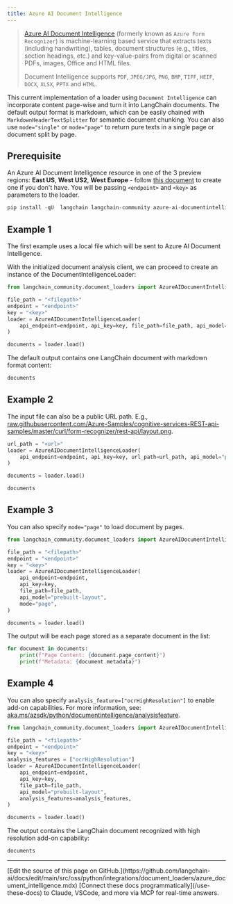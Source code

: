 ```yaml
---
title: Azure AI Document Intelligence
---
```


>[Azure AI Document Intelligence](https://aka.ms/doc-intelligence) (formerly known as `Azure Form Recognizer`) is machine-learning
>based service that extracts texts (including handwriting), tables, document structures (e.g., titles, section headings, etc.) and key-value-pairs from
>digital or scanned PDFs, images, Office and HTML files.
>
>Document Intelligence supports `PDF`, `JPEG/JPG`, `PNG`, `BMP`, `TIFF`, `HEIF`, `DOCX`, `XLSX`, `PPTX` and `HTML`.

This current implementation of a loader using `Document Intelligence` can incorporate content page-wise and turn it into LangChain documents. The default output format is markdown, which can be easily chained with `MarkdownHeaderTextSplitter` for semantic document chunking. You can also use `mode="single"` or `mode="page"` to return pure texts in a single page or document split by page.

## Prerequisite

An Azure AI Document Intelligence resource in one of the 3 preview regions: **East US**, **West US2**, **West Europe** - follow [this document](https://learn.microsoft.com/azure/ai-services/document-intelligence/create-document-intelligence-resource?view=doc-intel-4.0.0) to create one if you don't have. You will be passing `<endpoint>` and `<key>` as parameters to the loader.

```python
pip install -qU  langchain langchain-community azure-ai-documentintelligence
```

## Example 1

The first example uses a local file which will be sent to Azure AI Document Intelligence.

With the initialized document analysis client, we can proceed to create an instance of the DocumentIntelligenceLoader:

```python
from langchain_community.document_loaders import AzureAIDocumentIntelligenceLoader

file_path = "<filepath>"
endpoint = "<endpoint>"
key = "<key>"
loader = AzureAIDocumentIntelligenceLoader(
    api_endpoint=endpoint, api_key=key, file_path=file_path, api_model="prebuilt-layout"
)

documents = loader.load()
```

The default output contains one LangChain document with markdown format content:

```python
documents
```

## Example 2

The input file can also be a public URL path. E.g., [raw.githubusercontent.com/Azure-Samples/cognitive-services-REST-api-samples/master/curl/form-recognizer/rest-api/layout.png](https://raw.githubusercontent.com/Azure-Samples/cognitive-services-REST-api-samples/master/curl/form-recognizer/rest-api/layout.png).

```python
url_path = "<url>"
loader = AzureAIDocumentIntelligenceLoader(
    api_endpoint=endpoint, api_key=key, url_path=url_path, api_model="prebuilt-layout"
)

documents = loader.load()
```

```python
documents
```

## Example 3

You can also specify `mode="page"` to load document by pages.

```python
from langchain_community.document_loaders import AzureAIDocumentIntelligenceLoader

file_path = "<filepath>"
endpoint = "<endpoint>"
key = "<key>"
loader = AzureAIDocumentIntelligenceLoader(
    api_endpoint=endpoint,
    api_key=key,
    file_path=file_path,
    api_model="prebuilt-layout",
    mode="page",
)

documents = loader.load()
```

The output will be each page stored as a separate document in the list:

```python
for document in documents:
    print(f"Page Content: {document.page_content}")
    print(f"Metadata: {document.metadata}")
```

## Example 4

You can also specify `analysis_feature=["ocrHighResolution"]` to enable add-on capabilities. For more information, see: [aka.ms/azsdk/python/documentintelligence/analysisfeature](https://aka.ms/azsdk/python/documentintelligence/analysisfeature).

```python
from langchain_community.document_loaders import AzureAIDocumentIntelligenceLoader

file_path = "<filepath>"
endpoint = "<endpoint>"
key = "<key>"
analysis_features = ["ocrHighResolution"]
loader = AzureAIDocumentIntelligenceLoader(
    api_endpoint=endpoint,
    api_key=key,
    file_path=file_path,
    api_model="prebuilt-layout",
    analysis_features=analysis_features,
)

documents = loader.load()
```

The output contains the LangChain document recognized with high resolution add-on capability:

```python
documents
```

---

<Callout icon="pen-to-square" iconType="regular">
    [Edit the source of this page on GitHub.](https://github.com/langchain-ai/docs/edit/main/src/oss/python/integrations/document_loaders/azure_document_intelligence.mdx)
</Callout>
<Tip icon="terminal" iconType="regular">
    [Connect these docs programmatically](/use-these-docs) to Claude, VSCode, and more via MCP for    real-time answers.
</Tip>
